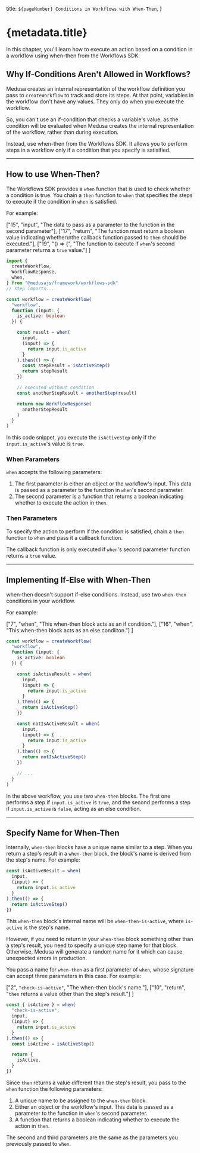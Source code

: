   title: `${pageNumber} Conditions in Workflows with When-Then`,
}

# {metadata.title}

In this chapter, you'll learn how to execute an action based on a condition in a workflow using when-then from the Workflows SDK.

## Why If-Conditions Aren't Allowed in Workflows?

Medusa creates an internal representation of the workflow definition you pass to `createWorkflow` to track and store its steps. At that point, variables in the workflow don't have any values. They only do when you execute the workflow.

So, you can't use an if-condition that checks a variable's value, as the condition will be evaluated when Medusa creates the internal representation of the workflow, rather than during execution.

Instead, use when-then from the Workflows SDK. It allows you to perform steps in a workflow only if a condition that you specify is satisified.

---

## How to use When-Then?

The Workflows SDK provides a `when` function that is used to check whether a condition is true. You chain a `then` function to `when` that specifies the steps to execute if the condition in `when` is satisfied.

For example:

  ["15", "input", "The data to pass as a parameter to the function in the second parameter"],
  ["17", "return", "The function must return a boolean value indicating whether\nthe callback function passed to `then` should be executed."],
  ["19", "() => {", "The function to execute if `when`'s second parameter returns a `true` value."]
]

```ts highlights={highlights}
import { 
  createWorkflow,
  WorkflowResponse,
  when,
} from "@medusajs/framework/workflows-sdk"
// step imports...

const workflow = createWorkflow(
  "workflow", 
  function (input: {
    is_active: boolean
  }) {

    const result = when(
      input, 
      (input) => {
        return input.is_active
      }
    ).then(() => {
      const stepResult = isActiveStep()
      return stepResult
    })

    // executed without condition
    const anotherStepResult = anotherStep(result)

    return new WorkflowResponse(
      anotherStepResult
    )
  }
)
```

In this code snippet, you execute the `isActiveStep` only if the `input.is_active`'s value is `true`.

### When Parameters

`when` accepts the following parameters:

1. The first parameter is either an object or the workflow's input. This data is passed as a parameter to the function in `when`'s second parameter.
2. The second parameter is a function that returns a boolean indicating whether to execute the action in `then`.

### Then Parameters

To specify the action to perform if the condition is satisfied, chain a `then` function to `when` and pass it a callback function.

The callback function is only executed if `when`'s second parameter function returns a `true` value.

---

## Implementing If-Else with When-Then

when-then doesn't support if-else conditions. Instead, use two `when-then` conditions in your workflow.

For example:

  ["7", "when", "This when-then block acts as an if condition."],
  ["16", "when", "This when-then block acts as an else condiiton."]
]

```ts highlights={ifElseHighlights}
const workflow = createWorkflow(
  "workflow", 
  function (input: {
    is_active: boolean
  }) {

    const isActiveResult = when(
      input, 
      (input) => {
        return input.is_active
      }
    ).then(() => {
      return isActiveStep()
    })

    const notIsActiveResult = when(
      input,
      (input) => {
        return input.is_active
      }
    ).then(() => {
      return notIsActiveStep()
    })

    // ...
  }
)
```

In the above workflow, you use two `when-then` blocks. The first one performs a step if `input.is_active` is `true`, and the second performs a step if `input.is_active` is `false`, acting as an else condition.

---

## Specify Name for When-Then

Internally, `when-then` blocks have a unique name similar to a step. When you return a step's result in a `when-then` block, the block's name is derived from the step's name. For example:

```ts
const isActiveResult = when(
  input, 
  (input) => {
    return input.is_active
  }
).then(() => {
  return isActiveStep()
})
```

This `when-then` block's internal name will be `when-then-is-active`, where `is-active` is the step's name.

However, if you need to return in your `when-then` block something other than a step's result, you need to specify a unique step name for that block. Otherwise, Medusa will generate a random name for it which can cause unexpected errors in production.

You pass a name for `when-then` as a first parameter of `when`, whose signature can accept three parameters in this case. For example:

  ["2", `"check-is-active"`, "The when-then block's name."],
  ["10", "return", "`then` returns a value other than the step's result."]
]

```ts highlights={nameHighlights}
const { isActive } = when(
  "check-is-active",
  input, 
  (input) => {
    return input.is_active
  }
).then(() => {
  const isActive = isActiveStep()

  return {
    isActive,
  }
})
```

Since `then` returns a value different than the step's result, you pass to the `when` function the following parameters:

1. A unique name to be assigned to the `when-then` block.
2. Either an object or the workflow's input. This data is passed as a parameter to the function in `when`'s second parameter.
3. A function that returns a boolean indicating whether to execute the action in `then`.

The second and third parameters are the same as the parameters you previously passed to `when`.
